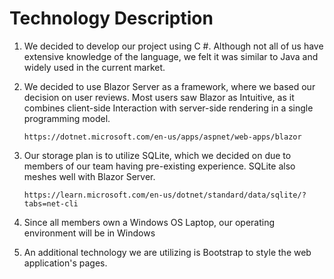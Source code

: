 # Technology Description

1. We decided to develop our project using C #. Although not all of us have extensive knowledge of the language, we felt it was similar to Java and widely used in the current market.
2. We decided to use Blazor Server as a framework, where we based our decision on user reviews. Most users saw Blazor as Intuitive, as it combines client-side Interaction with server-side rendering in a single programming model.

   ```plaintext
   https://dotnet.microsoft.com/en-us/apps/aspnet/web-apps/blazor
   ```
3. Our storage plan is to utilize SQLite, which we decided on due to members of our team having pre-existing experience. SQLite also meshes well with Blazor Server.

   ```plaintext
   https://learn.microsoft.com/en-us/dotnet/standard/data/sqlite/?tabs=net-cli
   ```
4. Since all members own a Windows OS Laptop, our operating environment will be in Windows 
5. An additional technology we are utilizing is Bootstrap to style the web application's pages.